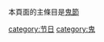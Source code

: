 {{Catnav|頁面分類|人类社会|社會習俗|民俗學}}
{{Catnav|頁面分類|人类社会|社会科学|社会学|民俗學}}
{{Catnav|頁面分類|人类社会|社会科学|人类学|民俗學}}
{{Catnav|頁面分類|人类社会|生活|节日|傳統節日}}
{{Catnav|頁面分類|人类社会|文化|节日|傳統節日}}
{{Catnav|頁面分類|人类社会|文化|傳統|傳統節日}}
{{Catnav|頁面分類|人文學科|人类学|民俗學}}

本頁面的主條目是[[鬼節|鬼節]]

[[category:节日|category:节日]]
[[category:鬼|category:鬼]]